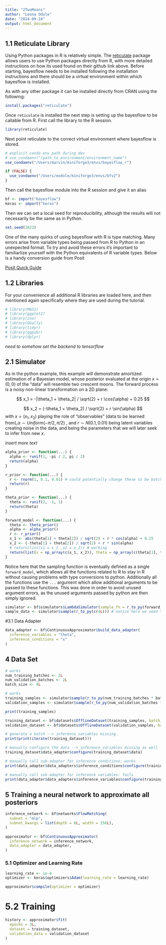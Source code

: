 ```yaml
---
title: "2TwoMoons"
author: "Leona Odole"
date: "2024-09-24"
output: html_document
---
```


## 1.1 Reticulate Library

Using Python packages in R is relatively simple. The [reticulate](https://rstudio.github.io/reticulate/) package allows users to use Python packages directly from R, with more detailed instructions on how its used found on their github link above. Before starting, bayesflow needs to be installed following the installation instructions and there should be a virtual environment within which bayesflow is installed. 

As with any other package it can be installed directly from CRAN using the following:

```r
install.packages("reticulate")
```

Once `reticulate` is installed the next step is setting up the bayesflow to be callable from R. First call the library to the R session. 

```r
library(reticulate)
```

Next point reticulate to the correct virtual environment where bayesflow is stored. 

```r
# explicit conda env path during dev
# use_condaenv("/path_to_environment/environment_name")
use_condaenv("/Users/marvin/miniforge3/envs/bayesflow_r")

if (FALSE) {
  use_condaenv("/Users/eodole/miniforge3/envs/bfv2")
}
```




Then call the bayesflow module into the R session and give it an alias

```r
bf <- import("bayesflow")
keras <- import("keras")
```


Then we can set a local seed for reproducibility, although the results will not necessarily be the same as in Python. 

```r
set.seed(2023)
```

One of the many quirks of using bayesflow with R is type matching. Many errors arise from variable types being passed from R to Python in an unexpected format. To try and avoid these errors it's important to familiarlize yourself with the Python equivalents of R variable types. 
Below is a handy conversion guide from Posit

<!-- ![Link to posit](/Users/eodole/Desktop/HiWi Stelle/Software/R/rcheatsheet.png) -->

[Posit Quick Guide](https://raw.githubusercontent.com/rstudio/cheatsheets/main/reticulate.pdf)

## 1.2  Libraries 
For your convenience all additional  R libraries are loaded here, and then mentioned again specifically where they are used during the tutorial.

```r
# library(MASS)
# library(ggplot2)
# library(zoo)
# library(GGally)
# library(tidyr)
# library(ggpubr)
# library(dplyr)
```


*need to somehow set the backend to tensorflow*


## 2.1 Simulator 

As in the python example, this example will demonstrate amortized estimation of a Bayesian model, whose posterior evaluated at the origin $x = (0,0)$ of the "data" will resemble two crescent moons. The forward process is a noisy non-linear transformation on a 2D plane:

$$ x_1 = -|\theta_1 + \theta_2| / \sqrt{2} + r \cos(\alpha) + 0.25 $$

$$ x_2 = (-\theta_1 + \theta_2) / \sqrt{2} + r \sin(\alpha) $$
with $x=(x_1, x_2)$ playing the role of "observables" (data to be learned from),$\alpha \sim Uniform(-\pi/2, \pi/2)$ , and $r \sim N(0.1, 0.01)$ being latent variables creating noise in the data, and being the parameters that we will later seek to infer from new $x$.

*insert more text* 


```r
alpha_prior <- function(...) {
  alpha <- runif(1, -pi / 2, pi / 2)
  return(alpha)
}

r_prior <- function(...) {
  r <- rnorm(1, 0.1, 0.01) # could potentially change these to be batch functions
  return(r)
}

theta_prior <- function(...) {
  theta <- runif(2, -1, 1)
  return(theta)
}

forward_model <- function(...) {
  theta <- theta_prior()
  alpha <- alpha_prior()
  r <- r_prior()
  x_1 <- abs(theta[1] + theta[2]) / sqrt(2) + r * cos(alpha) + 0.25
  x_2 <- (-theta[1] + theta[2]) / sqrt(2) + r * sin(alpha)
  # return(list(x1 = x_1 ,x2 = x_2)) # working
  return(list(x = np_array(c(x_1, x_2)), theta = np_array(c(theta[1], theta[2])), a = alpha, r = r)) # in order for a variable to have more than one direction we need to return it as a numpy array
}
```

Notice here that the sampling function is eventually defined as a single `forward_model`, which allows all the functions related to R to stay in R without causing problems with type conversions to python. Additionally all the functions use the `...` argument which allow additional arguments to be passed to these functions. This was done in order to avoid unused argument errors, as the unused arguments passed by python are then simply ignored. 


```r
simulator <- bf$simulators$LambdaSimulator(sample_fn = r_to_py(forward_model))
sample_data <- simulator$sample(r_to_py(c(4L))) # notice here we need to specify the batch size as an integer
```

#3.1 Data Adapter 


```r
data_adapter <- bf$ContinuousApproximator$build_data_adapter(
  inference_variables = "theta",
  inference_conditions = "x"
)
```



## 4 Data Set 

```r
# works
num_training_batches <- 2L
num_validation_batches <- 2L
batch_size <- 4L
```

```r
# works
training_samples <- simulator$sample(r_to_py(num_training_batches * batch_size))
validation_samples <- simulator$sample(r_to_py(num_validation_batches * batch_size))
```

```r
print(training_samples)
```

```r
training_dataset <- bf$datasets$OfflineDataset(training_samples, batch_size = batch_size, data_adapter = data_adapter)
validation_dataset <- bf$datasets$OfflineDataset(validation_samples, batch_size = batch_size, data_adapter = data_adapter)
```

```r
# generate a batch --> inference_variables missing
print(print(iterate(training_dataset)))
```




```r
# manually configure the data --> inference_variables missing as well
training_dataset$data_adapter$configure(training_dataset$data)
```

```r
# manually call sub-adapter for inference conditions: works
print(data_adapter$data_adapters$inference_conditions$configure(training_dataset$data))
```


```r
# manually call sub-adapter for inference variables: fails
print(data_adapter$data_adapters$inference_variables$configure(training_dataset$data))
```


## 5 Training a neural network to approximate all posteriors 

```r
inference_network <- bf$networks$FlowMatching(
  subnet = "mlp",
  subnet_kwargs = list(depth = 6L, width = 256L),
)
```


```r
approximator <- bf$ContinuousApproximator(
  inference_network = inference_network,
  data_adapter = data_adapter,
)
```

### 5.1 Optimizer and Learning Rate 

```r
learning_rate <- 1e-4
optimizer <- keras$optimizers$Adam(learning_rate = learning_rate)
```

```r
approximator$compile(optimizer = optimizer)
```


# 5.2 Training 

```r
history <- approximator$fit(
  epochs = 3L,
  dataset = training_dataset,
  validation_data = validation_dataset
)
```

